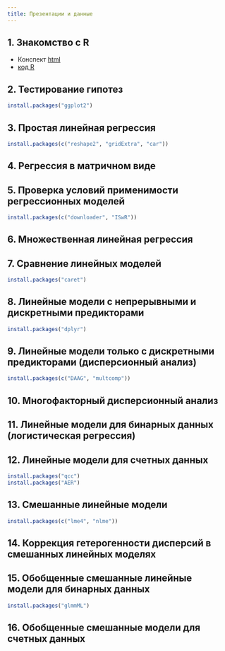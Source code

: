 ```yaml
---
title: Презентации и данные
---
```


## 1. Знакомство с R 

- Конспект [html](01_intro_to_r.html)
- [код R](01_code_intro_to_r.R)

## 2. Тестирование гипотез

```r
install.packages("ggplot2")
```
<!-- - Презентация [html](02_hypothesis_testing.html) |  [pdf](02_hypothesis_testing.pdf) -->
<!-- - [код R](02_code_hypothesis_testing.R) -->
<!-- - [Домашнее задание №1 --- Тестирование гипотез](hw/hw1_t-test-cholest.zip) (выберите себе один из вариантов) -->
<!-- - [Примеры вопросов следующего теста](test_handouts/02-ttest-handout-test1.pdf) (в следующем тесте будет 4 вопроса из этих 10) -->

## 3. Простая линейная регрессия 

```r
install.packages(c("reshape2", "gridExtra", "car"))
```

<!-- - Презентация [html](03_LM.html) | [pdf](03_LM.pdf) -->
<!-- - [код R](03_code_LM.R) -->
<!-- - Данные: -->
<!--     - [IQ_brain.csv](data/IQ_brain.csv) -->

## 4. Регрессия в матричном виде

<!-- - Презентация [html](04_Introduction_to_matrix_algebra.html) | [pdf](04_Introduction_to_matrix_algebra.pdf) -->
<!-- - [код R](04_code_Introduction_to_matrix_algebra.R) -->
<!-- - Данные: -->
<!--     - [IQ_brain.csv](data/IQ_brain.csv) -->
<!-- - [Домашнее задание №2 --- Линейная регрессия, часть 1](hw/hw2_lin-regr-crabs.zip) -->
<!-- - [Примеры вопросов следующего теста](test_handouts/03-regr-handout-test1.pdf) -->


## 5. Проверка условий применимости регрессионных моделей 

```r
install.packages(c("downloader", "ISwR"))
```

<!-- - Презентация [pdf](05_model_validation.pdf) -->
<!-- - [код R](05_code_model_validation.R) -->
<!-- - Данные: -->
<!--     - [IQ_brain.csv](data/IQ_brain.csv) -->

## 6. Множественная линейная регрессия 

<!-- - Презентация [pdf](06_multiple_LM.pdf) -->
<!-- - [код R](06_code_multiple_LM.R) -->
<!-- - Данные: -->
<!--     - [loyn.csv](data/loyn.csv) -->

<!-- - [Домашнее задание №3 --- Линейная регрессия, часть 2](hw/hw3_lin-regr-crabs-assump.zip)  -->
<!-- - [Примеры вопросов следующего теста](test_handouts/04-multregr-handout-test1.pdf) -->

## 7. Сравнение линейных моделей 
```r
install.packages("caret")
```

<!-- - Презентация [html](07_model_selection.html) | [pdf] -->
<!-- - [код R](07_code_model_selection.R) -->
<!-- - Данные: -->
<!--     - [loyn.csv](data/loyn.csv) -->
    

## 8. Линейные модели с непрерывными и дискретными предикторами 

```r
install.packages("dplyr")
```

<!-- - Презентация [html](08_LM_with_continuous_and_discrete_predictors.html) | [pdf] -->
<!-- - [код R](08_code_LM_with_continuous_and_discrete_predictors.R) -->
<!-- - Данные -->
<!--     - [goats.csv](data/goats.csv) -->

<!-- - [Домашнее задание №4 --- Линейные модели с непрерывными и дискретными предикторами](hw/hw4_ancova-crabs.zip) Надеюсь, вам еще не надоели крабы!) -->
<!-- - [Примеры вопросов следующего теста](test_handouts/05-mregr-handout-test1.pdf) -->

## 9. Линейные модели только с дискретными предикторами (дисперсионный анализ) 

```r
install.packages(c("DAAG", "multcomp"))
```

<!-- - Презентация [pdf](09_anova.pdf) -->
<!-- - [код R](09_code_anova.R) -->

## 10. Многофакторный дисперсионный анализ 

<!-- - Презентация [pdf](10_two-way_anova_and_interactions.pdf) -->
<!-- - [код R](10_code_two-way_anova_and_interactions.R) -->
<!-- - Данные -->
<!--     - [hall.csv](data/hall.csv) -->
<!-- - [Примеры вопросов следующего теста](test_handouts/06-anova-handout-test1.pdf) -->

## 11. Линейные модели для бинарных данных (логистическая регрессия) 

<!-- - Презентация [html](11_GLM_binary.html) | [pdf] -->
<!-- - [код R](11_code_GLM_binary.R) -->
<!-- - Данные -->
<!--    - [polis.csv](data/polis.csv) -->
<!--    - [ICU.csv](data/ICU.csv) -->

## 12. Линейные модели для счетных данных 

```r
install.packages("qcc")
install.packages("AER")
```

<!-- - Презентация [html](12_GLM_count.html) | [pdf](12_GLM_count2.pdf) -->
<!-- - [код R](12_code_GLM_count.R) -->
<!-- - Данные -->
<!--     - [mussel_juv_ad.csv](data/mussel_juv_ad.csv) -->
<!--     - [ICU.csv](data/ICU.csv) -->

<!-- - [Домашнее задание №5](hw/hw5_glm-pois-negbin-abalone.zip) -->
<!-- - [Примеры вопросов следующего теста](test_handouts/07-glm-handout-test1.pdf) -->

## 13. Смешанные линейные модели 

```r
install.packages(c("lme4", "nlme"))
```

<!-- - Презентация [pdf](13_GLMM_gaussian.pdf) -->
<!-- - [код R](13_code_GLMM_gaussian.R) -->

## 14. Коррекция гетерогенности дисперсий в смешанных линейных моделях 

<!-- - Презентация [pdf](14_variance_structure.pdf) -->
<!-- - [код R](14_code_variance_structure.R) -->
<!-- - Данные: [myt.csv](data/myt.csv) -->

<!-- - [Домашнее задание №6](hw/hw6_glmm-gaussian-milk.zip) -->
<!-- - [Примеры вопросов следующего теста](test_handouts/08-glmm-handout-test1.pdf) -->

## 15. Обобщенные смешанные линейные модели для бинарных данных 

```r
install.packages("glmmML")
```

<!-- - Презентация [html](15_GLMM_binary.html) | [pdf](15_GLMM_binary2.pdf) -->
<!-- - [код R](15_code_GLMM_binary.R) -->
<!-- - Данные [Yakovis2.csv](data/Yakovis2.csv) -->

## 16. Обобщенные смешанные модели для счетных данных 

<!-- - Презентация [html](16_GLMM_count.html) | [pdf](16_GLMM_count2.pdf) -->
<!-- - [код R](16_code_GLMM_count.R) -->
<!-- - Данные [Owls_Roulin_Bersier_2007.csv](data/Owls_Roulin_Bersier_2007.csv) -->
<!-- - [Примеры вопросов следующего теста](test_handouts/09-glmm-handout-test1.pdf) -->
